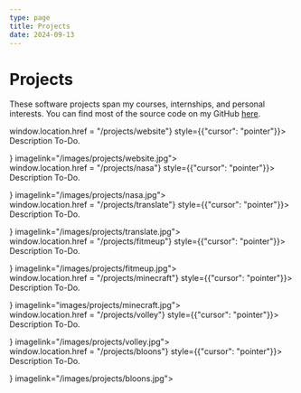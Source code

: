```yaml
---
type: page
title: Projects
date: 2024-09-13
---
```


# Projects


These software projects span my courses, internships, and personal interests. You can find most of the source code on my GitHub [here](https://github.com/gavin-dhanda).

<div onClick={() => window.location.href = "/projects/website"} style={{"cursor": "pointer"}}>
<ProjectBlock
title = "Portfolio Website 🔗"
subtitle = "Personal Project"
description={<p> Description To-Do. </p>}
imagelink="/images/projects/website.jpg">
</ProjectBlock>
</div>

<div onClick={() => window.location.href = "/projects/nasa"} style={{"cursor": "pointer"}}>
<ProjectBlock
title = "Nasa GeoData Visualizer 🔗"
subtitle = "Brown Visual Computing Project"
description={<p> Description To-Do. </p>}
imagelink="/images/projects/nasa.jpg">
</ProjectBlock>
</div>

<div onClick={() => window.location.href = "/projects/translate"} style={{"cursor": "pointer"}}>
<ProjectBlock
title = "Visual Language Translator 🔗"
subtitle = "Computer Vision Final Project"
description={<p> Description To-Do. </p>}
imagelink="/images/projects/translate.jpg">
</ProjectBlock>
</div>

<div onClick={() => window.location.href = "/projects/fitmeup"} style={{"cursor": "pointer"}}>
<ProjectBlock
title = "FitMeUP! 🔗"
subtitle = "CS32 Final Project"
description={<p> Description To-Do. </p>}
imagelink="/images/projects/fitmeup.jpg">
</ProjectBlock>
</div>

<div onClick={() => window.location.href = "/projects/minecraft"} style={{"cursor": "pointer"}}>
<ProjectBlock 
  title="Minecraft Sandbox 🔗"
  subtitle="Computer Graphics Final Project"
  description={<p> Description To-Do. </p>}
  imagelink="images/projects/minecraft.jpg">
</ProjectBlock>
</div>

<div onClick={() => window.location.href = "/projects/volley"} style={{"cursor": "pointer"}}>
<ProjectBlock
title = "Integrated Gantry System 🔗"
subtitle = "Internship Project"
description={<p> Description To-Do. </p>}
imagelink="/images/projects/volley.jpg">
</ProjectBlock>
</div>

<div onClick={() => window.location.href = "/projects/bloons"} style={{"cursor": "pointer"}}>
<ProjectBlock 
  title="Bloons TD15 🔗"
  subtitle="CS15 Final Project"
  description={<p> Description To-Do. </p>}
  imagelink="/images/projects/bloons.jpg">
</ProjectBlock>
</div>
